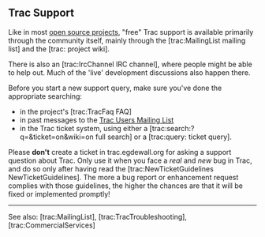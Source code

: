
== Trac Support ==

Like in most [http://www.opensource.org/ open source projects], "free" Trac support is available primarily through the community itself, mainly through the [trac:MailingList mailing list] and the [trac: project wiki].

There is also an [trac:IrcChannel IRC channel], where people might be able to help out. Much of the 'live' development discussions also happen there.

Before you start a new support query, make sure you've done the appropriate searching:
*in the project's [trac:TracFaq FAQ]
*in past messages to the [http://groups.google.com/group/trac-users Trac Users Mailing List]
*in the Trac ticket system, using either a [trac:search:?q=&ticket=on&wiki=on full search] or a [trac:query: ticket query].

Please '''don't''' create a ticket in trac.egdewall.org for asking a support question about Trac. Only use it when you face a ''real'' and ''new'' bug in Trac, and do so only after having read the [trac:NewTicketGuidelines NewTicketGuidelines]. The more a bug report or enhancement request complies with those guidelines, the higher the chances are that it will be fixed or implemented promptly!

----
See also: [trac:MailingList], [trac:TracTroubleshooting], [trac:CommercialServices]



{{TracNotice|{{PAGENAME}}}}
